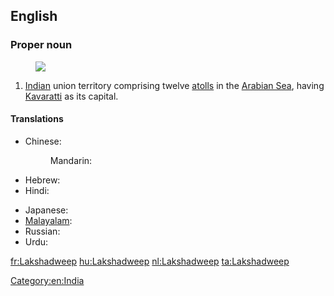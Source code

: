 ==English==
{{wikipedia}}

===Proper noun===
{{en-proper noun}}
[[Image:Lakshadweep in India (disputed hatched).svg|thumb|]]
# [[Indian]] union territory comprising twelve [[atoll]]s in the [[Arabian Sea]], having [[Kavaratti]] as its capital.

====Translations====
{{trans-top|union territory of India}}
* Chinese:
*: Mandarin: {{t|cmn|拉克沙|tr=Lākèshā|sc=Hani}}
* Hebrew: {{t|he|לקשאדוויפ}}
* Hindi: {{t|hi|लक्षद्वीप|tr=lakṣadvīp|xs=Hindi}}
{{trans-mid}}
* Japanese: {{t|ja|ラクシャディープ|tr=Rakushadīpu}}
* [[Malayalam]]: {{t|ml|ലക്ഷദ്വീപ്|tr=lakṣadvīp|sc=Mlym|xs=Malayalam}}
* Russian: {{t|ru|Лакшадвип|m|tr=Lakšadvip}}
* Urdu: {{t|ur|لکشادیپ|tr=lakṣadvīp|xs=Urdu}}
{{trans-bottom}}

[[Category:en:India]]

[[fr:Lakshadweep]]
[[hu:Lakshadweep]]
[[nl:Lakshadweep]]
[[ta:Lakshadweep]]